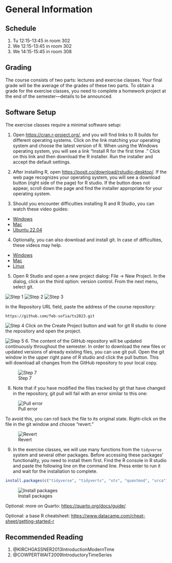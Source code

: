 # General Information {.unnumbered}

## Schedule

1. Tu 12:15-13:45 in room 302
2. We 12:15-13:45 in room 302
3. We 14:15-15:45 in room 308

## Grading

The course consists of two parts: lectures and exercise classes. Your final grade will be the average of the grades of these two parts. To obtain a grade for the exercise classes, you need to complete a homework project at the end of the semester—details to be announced.

## Software Setup

The exercise classes require a minimal software setup:

1. Open <https://cran.r-project.org/>, and you will find links to R builds for different operating systems. Click on the link matching your operating system and choose the latest version of R. When using the Windows operating system, you will see a link "Install R for the first time ." Click on this link and then download the R installer. Run the installer and accept the default settings.

2. After installing R, open <https://posit.co/download/rstudio-desktop/>. If the web page recognizes your operating system, you will see a download button (right side of the page) for R studio. If the button does not appear, scroll down the page and find the installer appropriate for your operating system. 

3. Should you encounter difficulties installing R and R Studio, you can watch
these video guides:

- [Windows](https://www.youtube.com/watch?v=YrEe2TLr3MI)
- [Mac](https://www.youtube.com/watch?v=n8kP7c_QbLA)
- [Ubuntu 22.04](https://www.youtube.com/watch?v=NFEDEXWomI4)

4. Optionally, you can also download and install git. In case of difficulties, these videos may help.
- [Windows](https://www.youtube.com/watch?v=AdzKzlp66sQ)
- [Mac](https://www.youtube.com/watch?v=hMEyBtsuAJE)
- [Linux](https://www.youtube.com/watch?v=bc3_FL9zWWs)

5. Open R Studio and open a new project dialog: File -> New Project. In the 
dialog, click on the third option: version control. From the next menu, select git.

![Step 1](figures/RStudio_new_project_1.png)
![Step 2](figures/RStudio_new_project_2.png)
![Step 3](figures/RStudio_new_project_3.png)

In the Repository URL field, paste the address of the course repository:

```
https://github.com/feb-sofia/ts2023.git
```


![Step 4](figures/RStudio_new_project_4.png)
Click on the Create Project button and wait for git R studio to clone the
repository and open the project.

![Step 5](figures/RStudio_new_project_5.png)
6. The content of the GitHub repository will be updated continuously throughout
the semester. In order to download the new files or updated versions of already
existing files, you can use git pull. Open the git window in the upper right pane
of R studio and click the pull button. This will download all changes from the GitHub
repository to your local copy.

![Step 7](figures/RStudio_new_project_7.png)


8. Note that if you have modified the files tracked by git that have changed
in the repository, git pull will fail with an error similar to this one:

![Pull error](figures/RStudio_new_project_8.png)

To avoid this, you can roll back the file to its original state. Right-click
on the file in the git window and choose "revert."

![Revert](figures/RStudio_new_project_revert.png)

9. In the exercise classes, we will use many functions from the `tidyverse` system and several other packages. Before accessing these packages' functionality, you need to install them first. Find the R console in R studio and paste the following line on the command line. Press enter to run it and wait for the installation to complete.

```r
install.packages(c("tidyverse", "tidyverts", "xts", "quantmod", "urca"))
```

![Install packages](figures/RStudio_new_project_install_packages.png)

Optional: more on Quarto: <https://quarto.org/docs/guide/>

Optional: a base R cheatsheet: <https://www.datacamp.com/cheat-sheet/getting-started-r>


## Recommended Reading

1. @KIRCHGASSNER2013IntroductionModernTime
2. @COWPERTWAIT2009IntroductoryTimeSeries
